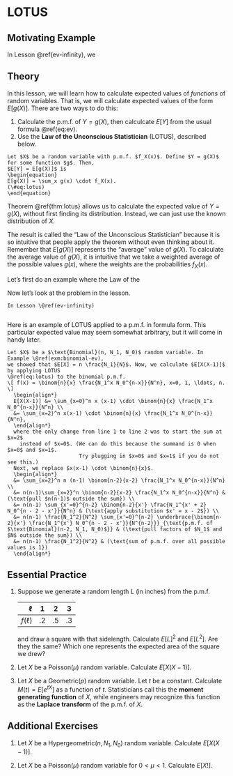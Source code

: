 # LOTUS {#lotus}

## Motivating Example {-}

In Lesson \@ref(ev-infinity), we 

## Theory {-}

In this lesson, we will learn how to calculate expected values of _functions_ of random variables. 
That is, we will calculate expected values of the form $E[g(X)]$. There are two ways to do this:

1. Calculate the p.m.f. of $Y = g(X)$, then calculcate $E[Y]$ from the usual formula \@ref(eq:ev).
2. Use the **Law of the Unconscious Statistician** (LOTUS), described below.

```theorem
Let $X$ be a random variable with p.m.f. $f_X(x)$. Define $Y = g(X)$ for some function $g$. Then, 
$E[Y] = E[g(X)]$ is 
\begin{equation}
E[g(X)] = \sum_x g(x) \cdot f_X(x).
(\#eq:lotus)
\end{equation}
```

Theorem \@ref{thm:lotus} allows us to calculate the expected value of $Y = g(X)$, without first 
finding its distribution. Instead, we can just use the known distribution of $X$. 

The result is called the "Law of the Unconscious Statistician" because it is so 
intuitive that people apply the theorem without even thinking about it. 
Remember that $E[g(X)]$ represents the "average" value of $g(X)$. To calculate the average value 
of $g(X)$, it is intuitive that we take a weighted average of the possible values $g(x)$, where the
weights are the probabilities $f_X(x)$.

Let's first do an example where the Law of the 

Now let's look at the problem in the lesson.

```example
In Lesson \@ref(ev-infinity)


```


Here is an example of LOTUS applied to a p.m.f. in formula form. This particular expected value 
may seem somewhat arbitrary, but it will come in handy later.

```example
Let $X$ be a $\text{Binomial}(n, N_1, N_0)$ random variable. In Example \@ref(exm:binomial-ev), 
we showed that $E[X] = n \frac{N_1}{N}$. Now, we calculate $E[X(X-1)]$ by applying LOTUS 
\@ref(eq:lotus) to the binomial p.m.f. 
\[ f(x) = \binom{n}{x} \frac{N_1^x N_0^{n-x}}{N^n}, x=0, 1, \ldots, n. \]
  \begin{align*}
  E[X(X-1)] &= \sum_{x=0}^n x (x-1) \cdot \binom{n}{x} \frac{N_1^x N_0^{n-x}}{N^n} \\
  &= \sum_{x=2}^n x(x-1) \cdot \binom{n}{x} \frac{N_1^x N_0^{n-x}}{N^n},
  \end{align*}
  where the only change from line 1 to line 2 was to start the sum at $x=2$ 
    instead of $x=0$. (We can do this because the summand is 0 when $x=0$ and $x=1$.
                       Try plugging in $x=0$ and $x=1$ if you do not see this.) 
  Next, we replace $x(x-1) \cdot \binom{n}{x}$.
  \begin{align*}
  &= \sum_{x=2}^n n (n-1) \binom{n-2}{x-2} \frac{N_1^x N_0^{n-x}}{N^n} \\
  &= n(n-1)\sum_{x=2}^n \binom{n-2}{x-2} \frac{N_1^x N_0^{n-x}}{N^n} & (\text{pull $n(n-1)$ outside the sum}) \\
  &= n(n-1) \sum_{x'=0}^{n-2} \binom{n-2}{x'} \frac{N_1^{x' + 2} N_0^{n - 2 - x'}}{N^n} & (\text{apply substitution $x' = x - 2$}) \\
  &= n(n-1) \frac{N_1^2}{N^2} \sum_{x'=0}^{n-2} \underbrace{\binom{n-2}{x'} \frac{N_1^{x'} N_0^{n - 2 - x'}}{N^{n-2}}}_{\text{p.m.f. of $\text{Binomial}(n-2, N_1, N_0)$}} & (\text{pull factors of $N_1$ and $N$ outside the sum}) \\
  &= n(n-1) \frac{N_1^2}{N^2} & (\text{sum of p.m.f. over all possible values is 1})
  \end{align*}
```

## Essential Practice {-}

1. Suppose we generate a random length $L$ (in inches) from the p.m.f. 

    | $\ell$ | 1 | 2 | 3 |
    |--:|:-:|:-:|:-:|
    |$f(\ell)$|.2| .5| .3

    and draw a square with that sidelength. Calculate $E[L]^2$ and $E[L^2]$. 
    Are they the same? Which one represents the expected area of the square we drew?

2. Let $X$ be a $\text{Poisson}(\mu)$ random variable. Calculate $E[X(X-1)]$.

3. Let $X$ be a $\text{Geometric}(p)$ random variable. Let $t$ be a constant. Calculate 
$M(t) = E[e^{tX}]$ as a function of $t$. Statisticians call this the 
**moment generating function** of $X$, while engineers may recognize this function as the 
**Laplace transform** of the p.m.f. of $X$.


## Additional Exercises {-}

1. Let $X$ be a $\text{Hypergeometric}(n, N_1, N_0)$ random variable. Calculate $E[X(X-1)]$.

2. Let $X$ be a $\text{Poisson}(\mu)$ random variable for $0 < \mu < 1$. Calculate $E[X!]$.
